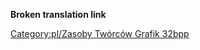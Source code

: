 '''Broken translation link'''{{en/-}}
<!--[[Category:en/32bpp Graphics Developer resources]]-->[[Category:pl/Zasoby Twórców Grafik 32bpp]]